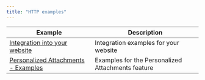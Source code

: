 ```yaml
---
title: "HTTP examples"
---
```


| Example                                                                                           | Description                                       |
| ------------------------------------------------------------------------------------------------- | ------------------------------------------------- |
| [Integration into your website](/optimizely-campaign/docs/integration-into-your-website)          | Integration examples for your website             |
| [Personalized Attachments - Examples](/optimizely-campaign/docs/personalized-attachmentsexamples) | Examples for the Personalized Attachments feature |